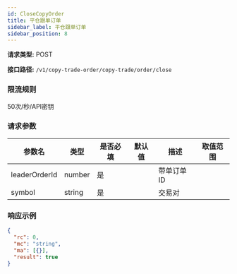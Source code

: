 ```yaml
---
id: CloseCopyOrder
title: 平仓跟单订单
sidebar_label: 平仓跟单订单
sidebar_position: 8
---
```


**请求类型:** POST

**接口路径:** `/v1/copy-trade-order/copy-trade/order/close`

### 限流规则

50次/秒/API密钥

### 请求参数

| 参数名          | 类型   | 是否必填 | 默认值 | 描述         | 取值范围 |
| ------------- | ------ | --------- | ------- | --------------- | ------ |
| leaderOrderId | number | 是      |         | 带单订单ID |        |
| symbol        | string | 是      |         | 交易对          |        |

### 响应示例

```json title="响应"
{
  "rc": 0,
  "mc": "string",
  "ma": [{}],
  "result": true
}
```